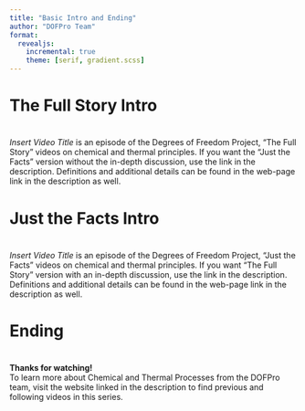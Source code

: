 ```yaml
---
title: "Basic Intro and Ending"
author: "DOFPro Team"
format: 
  revealjs:
    incremental: true
    theme: [serif, gradient.scss]
---
```


# The Full Story Intro

# 

::: {.bigger .centered}
*Insert Video Title* is an episode of the Degrees of Freedom Project, "The Full Story" videos on chemical and thermal principles. If you want the "Just the Facts" version without the in-depth discussion, use the link in the description. Definitions and additional details can be found in the web-page link in the description as well.
:::

# Just the Facts Intro

#

::: {.bigger .centered}
*Insert Video Title* is an episode of the Degrees of Freedom Project, "Just the Facts" videos on chemical and thermal principles. If you want "The Full Story" version with an in-depth discussion, use the link in the description. Definitions and additional details can be found in the web-page link in the description as well.
:::

# Ending

# 

::: {.bigger .centered}
 $\textbf{Thanks for watching!}$ </br> To learn more about Chemical and Thermal Processes from the DOFPro team, visit the website linked in the description to find previous and following videos in this series.
:::


